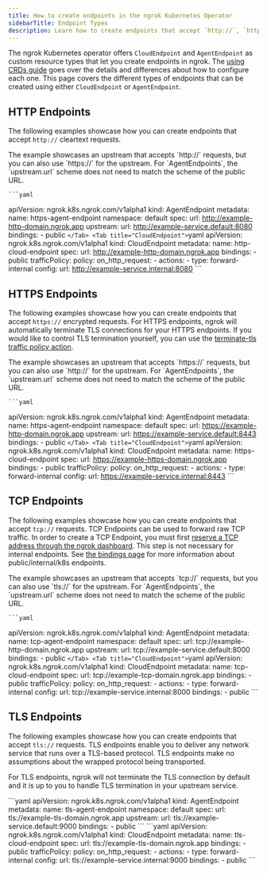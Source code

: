 ```yaml
---
title: How to create endpoints in the ngrok Kubernetes Operator
sidebarTitle: Endpoint Types
description: Learn how to create endpoints that accept `http://`, `https://`, `tcp://`, and `tls://` requests using the ngrok Kubernetes Operator.
---
```




The ngrok Kubernetes operator offers `CloudEndpoint` and `AgentEndpoint` as custom resource types that let you create endpoints in ngrok.
The [using CRDs guide](/k8s/guides/using-crds) goes over the details and differences about how to configure each one.
This page covers the different types of endpoints that can be created using either `CloudEndpoint` or `AgentEndpoint`.

## HTTP Endpoints

The following examples showcase how you can create endpoints that accept `http://` cleartext requests.

<Tabs>
	<Tab title="AgentEndpoint">
	The example showcases an upstream that accepts `http://` requests, but you can also use `https://` for the upstream.
	For `AgentEndpoints`, the `upstream.url` scheme does not need to match the scheme of the public URL.
	
	```yaml
  apiVersion: ngrok.k8s.ngrok.com/v1alpha1
  kind: AgentEndpoint
  metadata:
    name: https-agent-endpoint
    namespace: default
  spec:
    url: http://example-http-domain.ngrok.app
    upstream:
      url: http://example-service.default:8080
    bindings:
    - public
	```
	</Tab>
	<Tab title="CloudEndpoint">
	```yaml
  apiVersion: ngrok.k8s.ngrok.com/v1alpha1
  kind: CloudEndpoint
  metadata:
    name: http-cloud-endpoint
  spec:
    url: http://example-http-domain.ngrok.app
    bindings:
    - public
    trafficPolicy:
      policy:
        on_http_request:
        - actions:
          - type: forward-internal
            config:
              url: http://example-service.internal:8080
	```
	</Tab>
</Tabs>

## HTTPS Endpoints

The following examples showcase how you can create endpoints that accept `https://` encrypted requests.
For HTTPS endpoints, ngrok will automatically terminate TLS connections for your HTTPS endpoints.
If you would like to control TLS termination yourself, you can use the [terminate-tls traffic policy action](/traffic-policy/actions/terminate-tls/).

<Tabs>
	<Tab title="AgentEndpoint">
	The example showcases an upstream that accepts `https://` requests, but you can also use `http://` for the upstream.
	For `AgentEndpoints`, the `upstream.url` scheme does not need to match the scheme of the public URL.

	```yaml
  apiVersion: ngrok.k8s.ngrok.com/v1alpha1
  kind: AgentEndpoint
  metadata:
    name: https-agent-endpoint
    namespace: default
  spec:
    url: https://example-http-domain.ngrok.app
    upstream:
      url: https://example-service.default:8443
    bindings: 
    - public
	```
	</Tab>
	<Tab title="CloudEndpoint">
	```yaml
  apiVersion: ngrok.k8s.ngrok.com/v1alpha1
  kind: CloudEndpoint
  metadata:
    name: https-cloud-endpoint
  spec:
    url: https://example-https-domain.ngrok.app
    bindings: 
    - public
    trafficPolicy:
      policy:
        on_http_request: 
        - actions: 
          - type: forward-internal
            config:
              url: https://example-service.internal:8443
	```
	</Tab>
</Tabs>

## TCP Endpoints

The following examples showcase how you can create endpoints that accept `tcp://` requests.
TCP Endpoints can be used to forward raw TCP traffic.
In order to create a TCP Endpoint, you must first [reserve a TCP address through the ngrok dashboard](https://dashboard.ngrok.com/tcp-addresses).
This step is not necessary for internal endpoints. See [the bindings page](/k8s/guides/bindings) for more information about public/internal/k8s endpoints.

<Tabs>
	<Tab title="AgentEndpoint">
	The example showcases an upstream that accepts `tcp://` requests, but you can also use `tls://` for the upstream.
	For `AgentEndpoints`, the `upstream.url` scheme does not need to match the scheme of the public URL.

	```yaml
  apiVersion: ngrok.k8s.ngrok.com/v1alpha1
  kind: AgentEndpoint
  metadata:
    name: tcp-agent-endpoint
    namespace: default
  spec:
    url: tcp://example-http-domain.ngrok.app
    upstream:
      url: tcp://example-service.default:8000
    bindings: 
    - public
	```
	</Tab>
	<Tab title="CloudEndpoint">
	```yaml
  apiVersion: ngrok.k8s.ngrok.com/v1alpha1
  kind: CloudEndpoint
  metadata:
    name: tcp-cloud-endpoint
  spec:
    url: tcp://example-tcp-domain.ngrok.app
    bindings: 
    - public
  trafficPolicy:
    policy:
      on_http_request: 
      - actions: 
        - type: forward-internal
          config:
            url: tcp://example-service.internal:8000
    bindings: 
    - public
	```
	</Tab>
</Tabs>

## TLS Endpoints

The following examples showcase how you can create endpoints that accept `tls://` requests.
TLS endpoints enable you to deliver any network service that runs over a TLS-based protocol.
TLS endpoints make no assumptions about the wrapped protocol being transported.

For TLS endpoints, ngrok will not terminate the TLS connection by default and it is up to you to handle TLS termination in your upstream service.

<Tabs>
	<Tab title="AgentEndpoint">
	```yaml
apiVersion: ngrok.k8s.ngrok.com/v1alpha1
  kind: AgentEndpoint
  metadata:
    name: tls-agent-endpoint
    namespace: default
  spec:
    url: tls://example-tls-domain.ngrok.app
    upstream:
      url: tls://example-service.default:9000
    bindings:
    - public
	```
	</Tab>
	<Tab title="CloudEndpoint">
	```yaml
  apiVersion: ngrok.k8s.ngrok.com/v1alpha1
  kind: CloudEndpoint
  metadata:
    name: tls-cloud-endpoint
  spec:
    url: tls://example-tls-domain.ngrok.app
    bindings:
    - public
    trafficPolicy:
      policy:
        on_http_request:
        - actions:
          - type: forward-internal
            config:
              url: tls://example-service.internal:9000
    bindings:
    - public
	```
	</Tab>
</Tabs>
